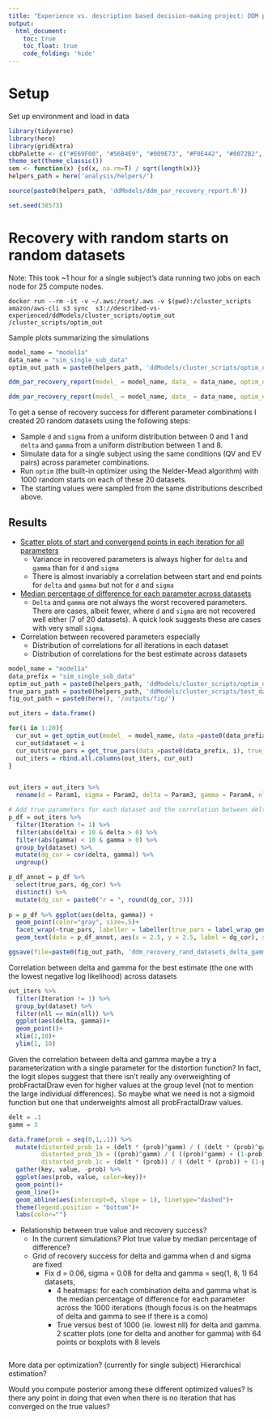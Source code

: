 ```yaml
---
title: "Experience vs. description based decision-making project: DDM parameter recovery with the `optim` function"
output: 
  html_document:
    toc: true
    toc_float: true
    code_folding: 'hide'
---
```


# Setup

Set up environment and load in data

```r
library(tidyverse)
library(here)
library(gridExtra)
cbbPalette <- c("#E69F00", "#56B4E9", "#009E73", "#F0E442", "#0072B2", "#D55E00", "#CC79A7")
theme_set(theme_classic())
sem <- function(x) {sd(x, na.rm=T) / sqrt(length(x))}
helpers_path = here('analysis/helpers/')

source(paste0(helpers_path, 'ddModels/ddm_par_recovery_report.R'))

set.seed(38573)
```

# Recovery with random starts on random datasets

Note: This took ~1 hour for a single subject's data running two jobs on each node for 25 compute nodes.

`docker run --rm -it -v ~/.aws:/root/.aws -v $(pwd):/cluster_scripts amazon/aws-cli s3 sync  s3://described-vs-experienced/ddModels/cluster_scripts/optim_out /cluster_scripts/optim_out`

Sample plots summarizing the simulations

```r
model_name = "model1a"
data_name = "sim_single_sub_data"
optim_out_path = paste0(helpers_path, 'ddModels/cluster_scripts/optim_out/')

ddm_par_recovery_report(model_ = model_name, data_ = data_name, optim_out_path_=optim_out_path)
```

```r
ddm_par_recovery_report(model_ = model_name, data_ = data_name, optim_out_path_=optim_out_path, diff_pct_plots_ = TRUE)
```

To get a sense of recovery success for different parameter combinations I created 20 random datasets using the following steps:   

- Sample `d` and `sigma` from a uniform distribution between 0 and 1 and `delta` and `gamma` from a uniform distribution between 1 and 8.   
- Simulate data for a single subject using the same conditions (QV and EV pairs) across parameter combinations.  
- Run `optim` (the built-in optimizer using the Nelder-Mead algorithm) with 1000 random starts on each of these 20 datasets.  
- The starting values were sampled from the same distributions described above.  

## Results

- [Scatter plots of start and convergend points in each iteration for all parameters](../outputs/fig/ddm_recovery_rand_datasets_scatter.pdf)  
  - Variance in recovered parameters is always higher for `delta` and `gamma` than for `d` and `sigma`  
  - There is almost invariably a correlation between start and end points for `delta` and `gamma` but not for `d` and `sigma`  
- [Median percentage of difference for each parameter across datasets](../outputs/fig/ddm_recovery_rand_datasets_diff_pct.pdf)
  - `Delta` and `gamma` are not always the worst recovered parameters. There are cases, albeit fewer, where `d` and `sigma` are not recovered well either (7 of 20 datasets). A quick look suggests these are cases with very small `sigma`.  
- Correlation between recovered parameters especially 
  - Distribution of correlations for all iterations in each dataset
  - Distribution of correlations for the best estimate across datasets

```r
model_name = "model1a"
data_prefix = "sim_single_sub_data"
optim_out_path = paste0(helpers_path, 'ddModels/cluster_scripts/optim_out/')
true_pars_path = paste0(helpers_path, 'ddModels/cluster_scripts/test_data/')
fig_out_path = paste0(here(), '/outputs/fig/')

out_iters = data.frame()

for(i in 1:20){
  cur_out = get_optim_out(model_ = model_name, data_=paste0(data_prefix, i), optim_out_path_ = optim_out_path, iters= TRUE)
  cur_out$dataset = i
  cur_out$true_pars = get_true_pars(data_=paste0(data_prefix, i), true_pars_path_ =  true_pars_path, return_str_ = TRUE)
  out_iters = rbind.all.columns(out_iters, cur_out)
}


out_iters = out_iters %>%
  rename(d = Param1, sigma = Param2, delta = Param3, gamma = Param4, nll = Result)
``` 

```r
# Add true parameters for each dataset and the correlation between delta and gamma to each facet of this plot
p_df = out_iters %>%
  filter(Iteration != 1) %>%
  filter(abs(delta) < 10 & delta > 0) %>%
  filter(abs(gamma) < 10 & gamma > 0) %>%
  group_by(dataset) %>%
  mutate(dg_cor = cor(delta, gamma)) %>%
  ungroup()

p_df_annot = p_df %>% 
  select(true_pars, dg_cor) %>%
  distinct() %>%
  mutate(dg_cor = paste0("r = ", round(dg_cor, 3)))
  
p = p_df %>% ggplot(aes(delta, gamma)) +
  geom_point(color="gray", size=.5)+
  facet_wrap(~true_pars, labeller = labeller(true_pars = label_wrap_gen(26) ) ) +
  geom_text(data = p_df_annot, aes(x = 2.5, y = 2.5, label = dg_cor), size=3)

ggsave(file=paste0(fig_out_path, 'ddm_recovery_rand_datasets_delta_gamma_cor.pdf'), p, height = 8, width=11, units="in")

```

Correlation between delta and gamma for the best estimate (the one with the lowest negative log likelihood) across datasets

```r
out_iters %>%
  filter(Iteration != 1) %>%
  group_by(dataset) %>%
  filter(nll == min(nll)) %>%
  ggplot(aes(delta, gamma))+
  geom_point()+
  xlim(1,10)+
  ylim(1, 10)
```

Given the correlation between delta and gamma maybe a try a parameterization with a single parameter for the distortion function? In fact, the logit slopes suggest that there isn't really any overweighting of probFractalDraw even for higher values at the group level (not to mention the large individual differences). So maybe what we need is not a sigmoid function but one that underweights almost all probFractalDraw values.

```r
delt = .1
gamm = 3

data.frame(prob = seq(0,1,.1)) %>%
  mutate(distorted_prob_1a = (delt * (prob)^gamm) / ( (delt * (prob)^gamm) + (1-prob)^gamm ),
         distorted_prob_1b = ((prob)^gamm) / ( ((prob)^gamm) + (1-prob)^gamm )  ,
         distorted_prob_1c = (delt * (prob)) / ( (delt * (prob)) + (1-prob)),) %>%
  gather(key, value, -prob) %>%
  ggplot(aes(prob, value, color=key))+
  geom_point()+
  geom_line()+
  geom_abline(aes(intercept=0, slope = 1), linetype="dashed")+
  theme(legend.position = "bottom")+
  labs(color="")
```

- Relationship between true value and recovery success?  
  - In the current simulations? Plot true value by median percentage of difference?
  - Grid of recovery success for delta and gamma when d and sigma are fixed
    - Fix d = 0.06, sigma = 0.08 for delta and gamma = seq(1, 8, 1) 64 datasets, 
      - 4 heatmaps: for each combination delta and gamma what is the median percentage of difference for each parameter across the 1000 iterations (though focus is on the heatmaps of delta and gamma to see if there is a como)
      - True versus best of 1000 (ie. lowest nll) for delta and gamma. 2 scatter plots (one for delta and another for gamma) with 64 points or boxplots with 8 levels

```r

```

More data per optimization? (currently for single subject)
Hierarchical estimation?

Would you compute posterior among these different optimized values? Is there any point in doing that even when there is no iteration that has converged on the true values?

```r

```


